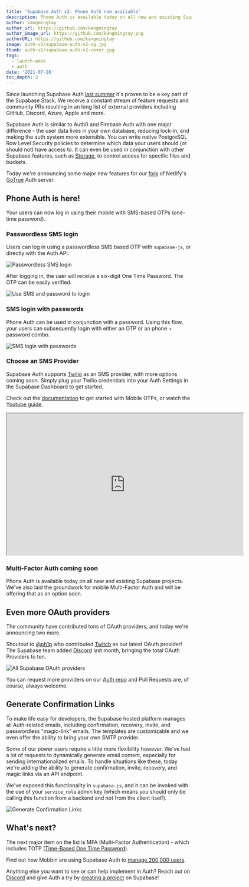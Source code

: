```yaml
---
title: 'Supabase Auth v2: Phone Auth now available'
description: Phone Auth is available today on all new and existing Supabase projects.
author: kangmingtay
author_url: https://github.com/kangmingtay
author_image_url: https://github.com/kangmingtay.png
authorURL: https://github.com/kangmingtay
image: auth-v2/supabase-auth-v2-og.jpg
thumb: auth-v2/supabase-auth-v2-cover.jpg
tags:
  - launch-week
  - auth
date: '2021-07-28'
toc_depth: 3
---
```



Since launching Supabase Auth [last summer](https://news.ycombinator.com/item?id=24072051) it's proven to be a key part of the Supabase Stack. 
We receive a constant stream of feature requests and community PRs resulting in an long 
list of external providers including GitHub, Discord, Azure, Apple and more.

Supabase Auth is similar to Auth0 and Firebase Auth with one major difference - the user data lives in your own database, 
reducing lock-in, and making the auth system more extensible. You can write native PostgreSQL Row Level Security policies to 
determine which data your users should (or should not) have access to. It can even be used in conjunction with other Supabase features, 
such as [Storage](https://supabase.io/storage), to control access for specific files and buckets.

Today we're announcing some major new features for our [fork](https://github.com/supabase/gotrue) of Netlify's [GoTrue](https://github.com/netlify/gotrue) Auth server.

## Phone Auth is here!

Your users can now log in using their mobile with SMS-based OTPs (one-time password). 

### Passwordless SMS login

Users can log in using a passwordless SMS based OTP with `supabase-js`, or directly with the Auth API. 

![Passwordless SMS login](/new/images/blog/auth-v2/passwordless-login.png)

After logging in, the user will receive a six-digit One Time Password. The OTP can be easily verified.

![Use SMS and password to login](/new/images/blog/auth-v2/verify-otp.png)

### SMS login with passwords

Phone Auth can be used in conjunction with a password. Using this flow, your users can subsequently login 
with either an OTP or an phone + password combo.

![SMS login with passwords](/new/images/blog/auth-v2/phone-and-password-login.png)


### Choose an SMS Provider

Supabase Auth supports [Twilio](https://www.twilio.com/) as an SMS provider, with more options coming soon. 
Simply plug your Twilio credentials into your Auth Settings in the Supabase Dashboard to get started. 

Check out the [documentation](https://supabase.io/docs/guides/auth/auth-twilio) to get started with Mobile OTPs, 
or watch the [Youtube guide](https://youtu.be/akScoPO01bc).

<iframe
  className="w-full video-with-border"
  width="640"
  height="385"
  src="https://www.youtube-nocookie.com/embed/akScoPO01bc"
  frameBorder="1"
  allow="accelerometer; autoplay; clipboard-write; encrypted-media; gyroscope; picture-in-picture"
  allowFullScreen
></iframe>


### Multi-Factor Auth coming soon

Phone Auth is available today on all new and existing Supabase projects. We've also laid the groundwork for mobile Multi-Factor 
Auth and will be offering that as an option soon.

## Even more OAuth providers

The community have contributed tons of OAuth providers, and today we're announcing two more.

Shoutout to [@ph1p](https://github.com/ph1p) who contributed [Twitch](https://supabase.io/docs/guides/auth/auth-twitch) as our latest OAuth provider! 
The Supabase team added [Discord](https://supabase.io/docs/guides/auth/auth-discord) last month, bringing the total OAuth Providers to ten.

![All Supabase OAuth providers](/new/images/blog/auth-v2/supabase-oauth-providers.png)

You can request more providers on our [Auth repo](https://github.com/supabase/gotrue) and Pull Requests are, of course, always welcome.

## Generate Confirmation Links

To make life easy for developers, the Supabase hosted platform manages all Auth-related emails, including confirmation, 
recovery, invite, and passwordless "magic-link" emails. The templates are customizable and we even offer the ability to bring your own SMTP provider.

Some of our power users require a little more flexibility however. We've had a lot of requests to dynamically generate email content, 
especially for sending internationalized emails. To handle situations like these, today we're adding the ability to 
generate confirmation, invite, recovery, and magic links via an API endpoint.

We've exposed this functionality in `supabase-js`, and it can be invoked with the use of your `service_role` admin key 
(which means you should only be calling this function from a backend and not from the client itself).

![Generate Confirmation Links](/new/images/blog/auth-v2/generate-links.png)

## What's next?

The next major item on the list is MFA (Multi-Factor Authentication) - which includes TOTP 
([Time-Based One Time Password](https://en.wikipedia.org/wiki/Time-based_One-Time_Password)).

Find out how Mobbin are using Supabase Auth to [manage 200,000 users](/blog/2021/07/28/mobbin-supabase-200000-users).

Anything else you want to see or can help implement in Auth? Reach out on 
[Discord](https://discord.supabase.com/) and give Auth a try by [creating a project](https://app.supabase.io/) on Supabase!
